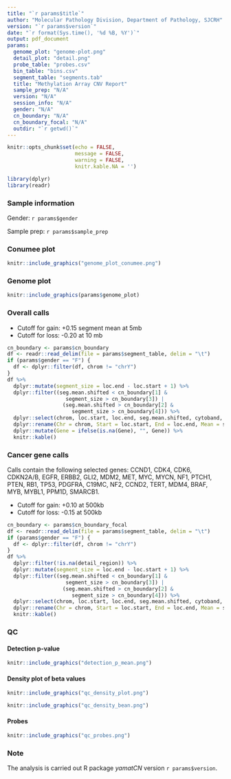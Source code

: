 ```yaml
---
title: "`r params$title`"
author: "Molecular Pathology Division, Department of Pathology, SJCRH"
version: "`r params$version`"
date: "`r format(Sys.time(), '%d %B, %Y')`"
output: pdf_document
params:
  genome_plot: "genome-plot.png"
  detail_plot: "detail.png"
  probe_table: "probes.csv"
  bin_table: "bins.csv"
  segment_table: "segments.tab"
  title: "Methylation Array CNV Report"
  sample_prep: "N/A"
  version: "N/A"
  session_info: "N/A"
  gender: "N/A"
  cn_boundary: "N/A"
  cn_boundary_focal: "N/A"
  outdir: "`r getwd()`"
---
```


```r
knitr::opts_chunk$set(echo = FALSE,
                      message = FALSE,
                      warning = FALSE,
                      knitr.kable.NA = '')
```

```r
library(dplyr)
library(readr)
```


### Sample information

Gender: `r params$gender`

Sample prep: `r params$sample_prep`

### Conumee plot

```r
knitr::include_graphics("genome_plot_conumee.png")
```

### Genome plot

```r
knitr::include_graphics(params$genome_plot)
```

### Overall calls

* Cutoff for gain: +0.15 segment mean at 5mb
* Cutoff for loss: -0.20 at 10 mb

```r
cn_boundary <- params$cn_boundary
df <- readr::read_delim(file = params$segment_table, delim = "\t")
if (params$gender == "F") {
  df <- dplyr::filter(df, chrom != "chrY")
}
df %>%
  dplyr::mutate(segment_size = loc.end - loc.start + 1) %>%
  dplyr::filter((seg.mean.shifted < cn_boundary[1] & 
                   segment_size > cn_boundary[3]) | 
                  (seg.mean.shifted > cn_boundary[2] & 
                     segment_size > cn_boundary[4])) %>%
  dplyr::select(chrom, loc.start, loc.end, seg.mean.shifted, cytoband, detail_region) %>%
  dplyr::rename(Chr = chrom, Start = loc.start, End = loc.end, Mean = seg.mean.shifted, Cytoband = cytoband, Gene = detail_region) %>%
  dplyr::mutate(Gene = ifelse(is.na(Gene), "", Gene)) %>%
  knitr::kable()
```

### Cancer gene calls

Calls contain the following selected genes: CCND1, CDK4, CDK6, CDKN2A/B, EGFR, ERBB2, GLI2, MDM2, MET, MYC, MYCN, NF1, PTCH1, PTEN, RB1, TP53, PDGFRA, C19MC, NF2, CCND2, TERT, MDM4, BRAF, MYB, MYBL1, PPM1D, SMARCB1.

* Cutoff for gain: +0.10 at 500kb
* Cutoff for loss: -0.15 at 500kb

```r
cn_boundary <- params$cn_boundary_focal
df <- readr::read_delim(file = params$segment_table, delim = "\t")
if (params$gender == "F") {
  df <- dplyr::filter(df, chrom != "chrY")
}
df %>%
  dplyr::filter(!is.na(detail_region)) %>%
  dplyr::mutate(segment_size = loc.end - loc.start + 1) %>%
  dplyr::filter((seg.mean.shifted < cn_boundary[1] & 
                   segment_size > cn_boundary[3]) | 
                  (seg.mean.shifted > cn_boundary[2] & 
                     segment_size > cn_boundary[4])) %>%
  dplyr::select(chrom, loc.start, loc.end, seg.mean.shifted, cytoband, detail_region) %>%
  dplyr::rename(Chr = chrom, Start = loc.start, End = loc.end, Mean = seg.mean.shifted, Cytoband = cytoband, Gene = detail_region) %>%
  knitr::kable()
```

### QC

#### Detection p-value

```r
knitr::include_graphics("detection_p_mean.png")
```

#### Density plot of beta values

```r
knitr::include_graphics("qc_density_plot.png")
```

```r
knitr::include_graphics("qc_density_bean.png")
```

#### Probes

```r
knitr::include_graphics("qc_probes.png")
```

### Note

The analysis is carried out R package *yamatCN* version `r params$version`. 


